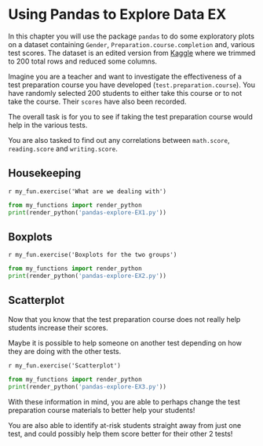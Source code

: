 # Using Pandas to Explore Data EX
In this chapter you will use the package `pandas` to do some exploratory plots on a dataset containing `Gender`, `Preparation.course.completion` and, various test scores. The dataset is an edited version from [Kaggle](https://www.kaggle.com/spscientist/students-performance-in-exams) where we trimmed to 200 total rows and reduced some columns.

Imagine you are a teacher and want to investigate the effectiveness of a test preparation course you have developed (`test.preparation.course`). You have randomly selected 200 students to either take this course or to not take the course. Their `scores` have also been recorded.

The overall task is for you to see if taking the test preparation course would help in the various tests.

You are also tasked to find out any correlations between `math.score`, `reading.score` and `writing.score`.

## Housekeeping

`r my_fun.exercise('What are we dealing with')`

```python
from my_functions import render_python
print(render_python('pandas-explore-EX1.py'))
```
## Boxplots 

`r my_fun.exercise('Boxplots for the two groups')`

```python
from my_functions import render_python
print(render_python('pandas-explore-EX2.py'))
```

## Scatterplot
Now that you know that the test preparation course does not really help students increase their scores.

Maybe it is possible to help someone on another test depending on how they are doing with the other tests.

`r my_fun.exercise('Scatterplot')`

```python
from my_functions import render_python
print(render_python('pandas-explore-EX3.py'))
```

With these information in mind, you are able to perhaps change the test preparation course materials to better help your students!

You are also able to identify at-risk students straight away from just one test, and could possibly help them score better for their other 2 tests!
